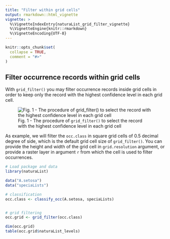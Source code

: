 ```yaml
---
title: "Filter within grid cells"
output: rmarkdown::html_vignette
vignette: >
  %\VignetteIndexEntry{naturaList_grid_filter_vignette}
  %\VignetteEngine{knitr::rmarkdown}
  %\VignetteEncoding{UTF-8}
---
```


```r
knitr::opts_chunk$set(
  collapse = TRUE,
  comment = "#>"
)
```
## Filter occurrence records within grid cells

With `grid_filter()` you may filter occurrence records inside grid cells in order to keep only the record with the highest confidence level in each grid cell.

![Fig. 1 - The procedure of `grid_filter()` to select the record with the highest confidence level in each grid cell](../vignettes/grid_filter.png)

As example, we will filter the `occ.class` in square grid cells of 0.5 decimal degree of side, which is the default grid cell size of `grid_filter()`. You can provide the height and width of the grid cell in `grid.resolution` argument, or provide a raster layer in argument `r` from which the cell is used to filter occurrences.

```r
# Load package and data
library(naturaList)

data("A.setosa")
data("speciaLists")

# classification
occ.class <- classify_occ(A.setosa, speciaLists)


# grid filtering
occ.grid <- grid_filter(occ.class)

dim(occ.grid)
table(occ.grid$naturaList_levels)
```
